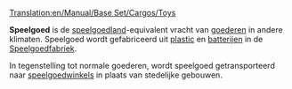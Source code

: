 [[Translation:en/Manual/Base Set/Cargos/Toys]]

{{nl/Vracht|name=Speelgoed
|image=ToyFactory.png
|geproduceerd=[[nl/Manual/Base Set/Industries/Speelgoedfabriek|Speelgoedfabriek]]
|geaccepteerd=[[nl/Manual/Base Set/Industries/Speelgoedwinkel|Speelgoedwinkel]]
}}

'''Speelgoed''' is de [[nl/Manual/Klimaat#speelgoedland|speelgoedland]]-equivalent vracht van [[nl/Manual/Base Set/Cargos/Goederen|goederen]] in andere klimaten. Speelgoed wordt gefabriceerd uit [[nl/Manual/Base Set/Cargos/Plastic|plastic]] en [[nl/Manual/Base Set/Cargos/Batterijen|batterijen]] in de [[nl/Manual/Base Set/Industries/Speelgoedfabriek|Speelgoedfabriek]].

In tegenstelling tot normale goederen, wordt speelgoed getransporteerd naar [[nl/Manual/Base Set/Industries/Speelgoedwinkel|speelgoedwinkels]] in plaats van stedelijke gebouwen.